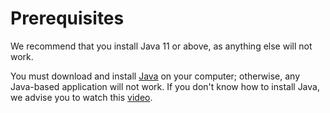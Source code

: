 
# Prerequisites

<Callout type="default">
    We recommend that you install Java 11 or above, as anything else will not
    work.
</Callout>

You must download and install [Java](https://www.oracle.com/java/technologies/javase/jdk11-archive-downloads.html) on your computer; otherwise, any Java-based application will not work. If you don't know how to install Java, we advise you to watch this [video](https://www.youtube.com/watch?v=RBuZHg6eyIs).

<VideoEmbed id="RBuZHg6eyIs" />
